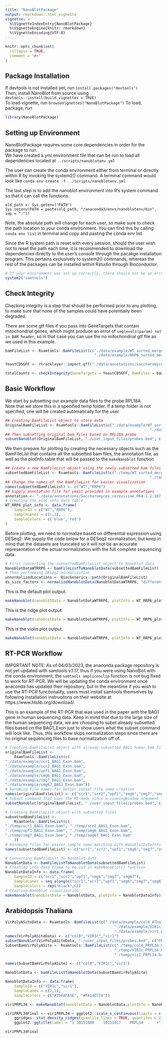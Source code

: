```yaml
---
title: "NanoBlotPackage"
output: rmarkdown::html_vignette
vignette: >
  %\VignetteIndexEntry{NanoBlotPackage}
  %\VignetteEngine{knitr::rmarkdown}
  %\VignetteEncoding{UTF-8}
---
```


```r
knitr::opts_chunk$set(
  collapse = TRUE,
  comment = "#>"
)
```

## Package Installation
If devtools is not installed yet, run ```install.packages("devtools")```  
Then, install NanoBlot from source using ```devtools::install(build_vignettes = TRUE)```  
To load vignette, run ```browseVignettes("NanoBlotPackage")```
To load, package, run
```r
library(NanoBlotPackage)
```


## Setting up Environment 
NanoBlotPackage requires some core dependencies in order for the package to run.  
We have created a yml environment file that can be run to load all dependencies located at ```../scripts/nanoblotenv.yml```

The user can create the conda environment either from terminal or directly within R by invoking the system2() command. A terminal command would look like ```conda env create -f ../scripts/nanoblotenv.yml```      

The last step is to add the nanoblot environment into R's system command so that it can call the functions. 
```
old_path <- Sys.getenv("PATH")
Sys.setenv(PATH = paste(old_path, "/anaconda3/envs/nanoblotenv/bin", sep = ":"))
```
Note, the absolute path will change for each user, so make sure to check the path location to your conda environment. You can find this by calling ```conda env list``` in terminal and copy and pasting the conda env list

Since the R system path is reset with every session, should the user wish not to reset the path each time, it is recommended to download the dependencies directly to the user's console through the pacakge installation program. This pertains exclusively to system2() commands, whereas the rest of the packages can be installed within Rstudio through Bioconductor. 

```r
# If your environment was set up correctly, there should not be an error from calling this command. If you have an error with the build, that means that the source was not properly set up. Call Sys.getenv("PATH") to check if nanoblot env is in system path. 
system2("samtools")
```

## Check Integrity 
Checking integrity is a step that should be performed prior to any plotting, to make sure that none of the samples could have potentially been degraded. 

There are some gtf files if you pass into GeneTargets that contain mitochondrial genes, which might produce an error of ```seqlevels(param) not in BAM header```, so in that case you can use the no mitochondrial gtf file as we used in this example. 
```r
bamFileList <- Rsamtools::BamFileList(c("./data/example/WT_sorted_merged.bam",
                                        "./data/example/RRP6_sorted_merged.bam"))

YeastCDSGFF <- rtracklayer::import.gff("./data/annotations/saccharomyces_cerevisiae.20210411.CDS.no_mito.gff")

totalCounts <- checkIntegrity(GeneTargets = YeastCDSGFF, BamFiles = bamFileList)
```


## Basic Workflow 
We start by subsetting our example data files to the probe RPL18A   
Note that we store this in a specified temp folder. If a temp folder is not specified, one will be created automatically for the user
```r
## Creating BamFileList object to store data
OriginalBamFileList <- Rsamtools::BamFileList(c("./data/example/WT_sorted_merged.bam",
																 "./data/example/RRP6_sorted_merged.bam"))
## Then subsetting original bam files based on RPL18A probe
subsetNanoblot(OriginalBamFileList, "./user_input_files/probes.bed", c("RPL18A_Exon1"), tempFilePath = "./temp")
```

We then prepare for plotting by creating the necessary objects such as the BamFileList that contains all the subsetted bam files, the annotation file, as well as the plotInfo table that will be passed to the ```makeNanoblot``` function
``` r
## Create a new BamFileList object using the newly subsetted bam files
subsettedBamFileList <- Rsamtools::BamFileList(c("./temp/WT_sorted_merged_RPL18A_Exon1.bam",
																 "./temp/RRP6_sorted_merged_RPL18A_Exon1.bam"))
## Change the names of the BamFileList for easier visualization
names(subsettedBamFileList) <- c("WT","RRP6")
## Supply annotation file for yeast provided in example annotations
annotation <- "./data/annotations/Saccharomyces_cerevisiae.R64-1-1.107.gtf"
# Creating the plot info data table
WT_RRP6_plot_info <- data.frame(
	SampleID = c("WT","RRP6"),
	SampleLanes = c(1,2),
	SampleColors = c('blue','red')
)
```

Before plotting, we need to normalize based on differential expression using DESeq2. We supply the code below for a DESeq2 normalization, but keep in mind that the datasets are truncated so it will not be an accurate representation of the actual normalization with the full complete sequencing data. 
```r
# First converting the subsettedBamFileList object to Nanoblot data
NanoblotDataWTRRP6 <- bamFileListToNanoblotData(subsettedBamFileList)
# Then performing DESeq2 normalization
unnormalizedLocations <- BiocGenerics::path(OriginalBamFileList)
ds_size_factors <- normalizeNanoblotData(NanoblotDataWTRRP6, "differential", unnormalizedLocations, annotation)
```

This is the default plot output. 
```r
makeNanoblot(nanoblotData = NanoblotDataWTRRP6, plotInfo = WT_RRP6_plot_info, size_factors = ds_size_factors)
```


This is the ridge plot output. 
```r
makeNanoblot(nanoblotData = NanoblotDataWTRRP6, plotInfo = WT_RRP6_plot_info, blotType = "ridge")
```

This is the violin plot output. 
```r
makeNanoblot(nanoblotData = NanoblotDataWTRRP6, plotInfo = WT_RRP6_plot_info, blotType = "violin")
```

## RT-PCR Workflow
IMPORTANT NOTE: As of 04/03/2023, the anaconda package repository is not yet updated with samtools v.1.17, thus if you were using NanoBlot with the conda environment, the ```samtools ampliconclip``` function is not bug fixed to work for RT-PCR. We will be updating the conda environment once anaconda has updated their repository, but in the meantime if you wish to use the RT-PCR functionality, users must install samtools themselves by following installation instrucitons on their website at https://www.htslib.org/download/.   

This is an example of the RT-PCR that was used in the paper with the BAG1 gene in human sequencing data. Keep in mind that due to the large size of the human sequencing data, we are choosing to subet already subsetted files based on the BAG1_Exon just to show users what the subset command will look like. Thus, this workflow skips normalization steps since there are no original sequencing files to base normalization off of. 
```r
# Creating BamFileList object with already subsetted BAG1 human bam files 
originalBamFileList <- 
	Rsamtools::BamFileList(c(
"./data/example/scr1_BAG1_Exon.bam",
"./data/example/scr2_BAG1_Exon.bam",
"./data/example/upf1_BAG1_Exon.bam",
"./data/example/smg6_BAG1_Exon.bam",
"./data/example/smg7_BAG1_Exon.bam",
"./data/example/smg67_BAG1_Exon.bam"))
# Renaming file names for better subset file name creation
names(originalBamFileList) <- c("scr1","scr2","upf1","smg6","smg7","smg67")
# Subset command that uses the RT-mode since a viewingWindow argument is provided
subsetNanoblot(originalBamFileList, "./user_input_files/probes.bed", c("BAG1_Exon"), viewingWindow = "BAG1_vw", cDNA = TRUE)

# Creating BamFileList object with subsetted files 
subsettedBamFileList <- 
	Rsamtools::BamFileList(c(
"./temp/scr1_BAG1_Exon.bam", "./temp/scr2_BAG1_Exon.bam",
"./temp/upf1_BAG1_Exon.bam", "./temp/smg6_BAG1_Exon.bam",
"./temp/smg7_BAG1_Exon.bam", "./temp/smg67_BAG1_Exon.bam"
	))
# Renaming files for easier sample name matching with NanoblotDataInfo data frame
names(subsettedBamFileList) <- c("scr1","scr2","upf1","smg6","smg7","smg67")

# Converting BamFileList to Nanoblot data
NanoblotData <- bamFileListToNanoblotData(subsettedBamFileList)
# Creating info data frame to be usd in makeNanoblot() function
NanoblotDataInfo <- data.frame(
	SampleID = c("scr1","scr2","upf1","smg6","smg7","smg67"),
	SampleLanes = seq_along(c("scr1","scr2","upf1","smg6","smg7","smg67")),
	SampleColors = rep("black",6))
# Creating Nanoblot visualization
makeNanoblot(nanoblotData = NanoblotData, plotInfo = NanoblotDataInfo)
```
## Arabidopsis Thaliana
```r
VirPolyASiteData <- Rsamtools::BamFileList(c("./data/example/col0_AThalChr1.bam",
												 "./data/example/VIR1c_AThalChr1.bam",
												 "./data/example/vir1_AThalChr1.bam"))
names(VirPolyASiteData) <- c("col0","VIR1c","vir1")
subsetNanoblot(VirPolyASiteData, "./user_input_files/probes.bed", c("PRPL34"), RACE = TRUE, viewingWindow = "PRPL34")
SubsetBamVirPolyASite <- Rsamtools::BamFileList(c("./temp/col0_PRPL34.bam",
												 "./temp/VIR1c_PRPL34.bam",
												 "./temp/vir1_PRPL34.bam"))

names(SubsetBamVirPolyASite) <- c("col0","VIR1c","vir1")

NanoblotData <- bamFileListToNanoblotData(SubsetBamVirPolyASite)

NanoblotDataInfo <- data.frame(
	SampleID = c("VIR1c","vir1"),
	SampleLanes = c(2,1),
	SampleColors = c("#25FAFA5E", "#FA14D77A"))

vir1PRPL34 <- makeNanoblot(nanoblotData = NanoblotData,plotInfo = NanoblotDataInfo, blotType = "ridge")

vir1PRPL34Final <- vir1PRPL34 + ggplot2::scale_x_continuous(limits = c(100,450)) + 
	ggridges::stat_density_ridges(quantile_lines = TRUE, quantiles = 2) + 
	ggplot2::ggtitle(label = "1	10151080	10151417	PRPL34	.	+")

vir1PRPL34Final
```


